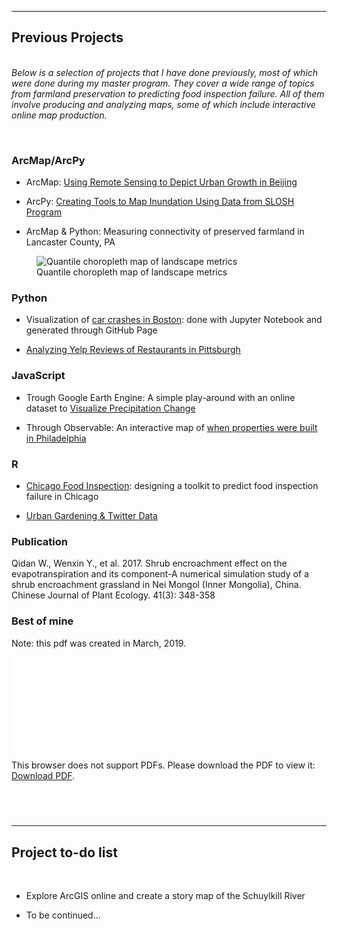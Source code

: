 ------------------------------------------------------------------------------- 




## Previous Projects {.tabset}

<br>
_Below is a selection of projects that I have done previously, most of which were done during my master program. They cover a wide range of topics from farmland preservation to predicting food inspection failure. All of them involve producing and analyzing maps, some of which include interactive online map production._

<br>

### ArcMap/ArcPy



* ArcMap: [Using Remote Sensing to Depict Urban Growth in Beijing](https://drive.google.com/file/d/11ozqnC0L43qK7s1oA31ukD345YNP5w_E/view?usp=sharing)

* ArcPy: [Creating Tools to Map Inundation Using Data from SLOSH Program](https://drive.google.com/open?id=17MmY-m2rLA75zV4NcUpxYbIfEhfrEr0M)

* ArcMap & Python: Measuring connectivity of preserved farmland in Lancaster County, PA

![Quantile choropleth map of landscape metrics](/pics/pic_show.jpg)





### Python

* Visualization of [car crashes in Boston](https://wxyang007.github.io/datavizmusa620/MUSA620_final/): done with Jupyter Notebook and generated through GitHub Page


* [Analyzing Yelp Reviews of Restaurants in Pittsburgh](yelp.html)





### JavaScript

* Trough Google Earth Engine: A simple play-around with an online dataset to [Visualize Precipitation Change](https://drive.google.com/file/d/1ds8HpX7YqJvhhdkAaZpFBrAT_2koqJWp/view?usp=sharing)


* Through Observable: An interactive map of [when properties were built in Philadelphia](https://observablehq.com/@wenxinyang/musa620-assignment6-part-ii)



### R

* [Chicago Food Inspection](musa507final.html): designing a toolkit to predict food inspection failure in Chicago


* [Urban Gardening & Twitter Data](https://drive.google.com/file/d/1e8l0Jd63YBEMhyl_kCfKUU-txfJUl5X7/view?usp=sharing)


### Publication

Qidan W., Wenxin Y., et al. 2017. Shrub encroachment effect on the evapotranspiration and its component-A numerical simulation study of a shrub encroachment grassland in Nei Mongol (Inner Mongolia), China. Chinese Journal of Plant Ecology. 41(3): 348-358


### Best of mine

Note: this pdf was created in March, 2019.

<object data="/pics/Wenxin_Yang.pdf" type="application/pdf" width="1000px" height="500px">
    <embed src="/pics/Wenxin_Yang.pdf">
        <p>This browser does not support PDFs. Please download the PDF to view it: <a href="/pics/Wenxin_Yang.pdf">Download PDF</a>.</p>
    </embed>
</object>


<br>
-------------------------------------------------------------------------------
------------------------------------------------------------------------------- 

## Project to-do list
<br>

* Explore ArcGIS online and create a story map of the Schuylkill River

* To be continued...
